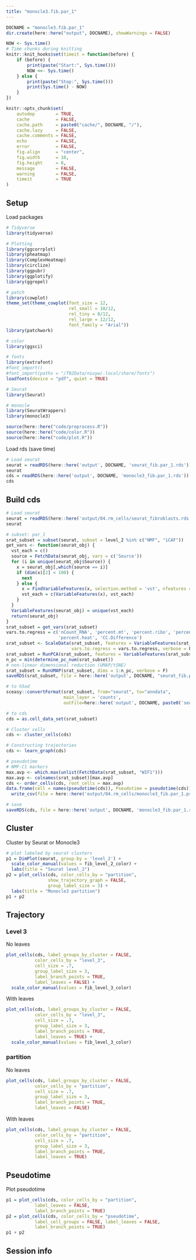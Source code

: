 ```yaml
---
title: "monocle3.fib.par_1"
---
```


```r
DOCNAME = "monocle3.fib.par_1"
dir.create(here::here("output", DOCNAME), showWarnings = FALSE)

NOW <- Sys.time()
# Time chunks during knitting
knitr::knit_hooks$set(timeit = function(before) {
    if (before) {
        print(paste("Start:", Sys.time()))
        NOW <<- Sys.time()
    } else {
        print(paste("Stop:", Sys.time()))
        print(Sys.time() - NOW)
    }
})

knitr::opts_chunk$set(
    autodep        = TRUE,
    cache          = FALSE,
    cache.path     = paste0("cache/", DOCNAME, "/"),
    cache.lazy     = FALSE, 
    cache.comments = FALSE,
    echo           = FALSE,
    error          = FALSE,
    fig.align      = "center",
    fig.width      = 10,
    fig.height     = 8,
    message        = FALSE,
    warning        = FALSE,
    timeit         = TRUE
)
```

## Setup

Load packages

```r
# Tidyverse
library(tidyverse)

# Plotting
library(ggcorrplot)
library(pheatmap)
library(ComplexHeatmap)
library(circlize)
library(ggpubr)
library(ggplotify)
library(ggrepel)

# patch
library(cowplot)
theme_set(theme_cowplot(font_size = 12,
                        rel_small = 10/12,
                        rel_tiny = 8/12,
                        rel_large = 12/12,
                        font_family = "Arial"))
library(patchwork)

# color
library(ggsci)

# fonts
library(extrafont)
#font_import()
#font_import(paths = "/T02Data/niuyw/.local/share/fonts")
loadfonts(device = "pdf", quiet = TRUE)

# Seurat
library(Seurat)

# monocle
library(SeuratWrappers)
library(monocle3)
```

```r
source(here::here("code/preprocess.R"))
source(here::here("code/color.R"))
source(here::here("code/plot.R"))
```

Load rds (save time)

```r
# Load seurat
seurat = readRDS(here::here('output', DOCNAME, 'seurat_fib.par_1.rds'))
seurat
cds = readRDS(here::here('output', DOCNAME, 'monocle3_fib.par_1.rds'))
cds
```

## Build cds

```r
# Load seurat
seurat = readRDS(here::here('output/04.rm_cells/seurat_fibroblasts.rds'))
seurat

# subset: par_1
srat_subset = subset(seurat, subset = level_2 %in% c("NMF", "iCAF"))
get_vars <- function(seurat_obj) {
  vst_each = c()
  source = FetchData(seurat_obj, vars = c('Source'))
  for (i in unique(seurat_obj$Source)) {
    x = seurat_obj[,which(source == i)]
    if (dim(x)[2] < 100) {
      next
    } else {
      x = FindVariableFeatures(x, selection.method = 'vst', nfeatures = 500)
      vst_each = c(VariableFeatures(x), vst_each)
    }
  }
  VariableFeatures(seurat_obj) = unique(vst_each)
  return(seurat_obj)
}
srat_subset = get_vars(srat_subset)
vars.to.regress = c('nCount_RNA', 'percent.mt', 'percent.ribo', 'percent.dissociation',
                    'percent.heat', 'CC.Difference')
srat_subset <- ScaleData(srat_subset, features = VariableFeatures(srat_subset),
                         vars.to.regress = vars.to.regress, verbose = F)
srat_subset = RunPCA(srat_subset, features = VariableFeatures(srat_subset), verbose = F)
n_pc = min(determine_pc_num(srat_subset))
# non-linear dimensional reduction (UMAP/tSNE)
srat_subset = RunUMAP(srat_subset, dims = 1:n_pc, verbose = F)
saveRDS(srat_subset, file = here::here('output', DOCNAME, "seurat_fib.par_1.rds"))

# to h5ad
sceasy::convertFormat(srat_subset, from="seurat", to="anndata",
                      main_layer = 'counts',
                      outFile=here::here('output', DOCNAME, paste0('seurat_fib.par_1', '.h5ad')))

# to cds
cds = as.cell_data_set(srat_subset)

# Cluster cells
cds <- cluster_cells(cds)

# Constructing trajectories
cds <- learn_graph(cds)

# pseudotime
# NMF-C1 markers
max.avp <- which.max(unlist(FetchData(srat_subset, "WIF1")))
max.avp <- colnames(srat_subset)[max.avp]
cds <- order_cells(cds, root_cells = max.avp)
data.frame(cell = names(pseudotime(cds)), Pseudotime = pseudotime(cds)) %>%
  write_csv(file = here::here('output/04.rm_cells/monocle3_fib.par_1.pseudotime.csv'))

# save
saveRDS(cds, file = here::here('output', DOCNAME, 'monocle3_fib.par_1.rds'))
```

## Cluster

Cluster by Seurat or Monocle3

```r
# plot labeled by seurat clusters
p1 = DimPlot(seurat, group.by = 'level_2') +
  scale_color_manual(values = fib_level_2_color) +
  labs(title = "Seurat level_2")
p2 = plot_cells(cds, color_cells_by = "partition",
                show_trajectory_graph = FALSE,
                group_label_size = 3) +
  labs(title = "Monocle3 partition")
p1 + p2
```

## Trajectory {.tabset}

### Level 3

No leaves

```r
plot_cells(cds, label_groups_by_cluster = FALSE,
           color_cells_by = "level_3",
           cell_size = .7,
           group_label_size = 3,
           label_branch_points = TRUE,
           label_leaves = FALSE) +
  scale_color_manual(values = fib_level_3_color)
```

With leaves

```r
plot_cells(cds, label_groups_by_cluster = FALSE,
           color_cells_by = "level_3",
           cell_size = .7,
           group_label_size = 3,
           label_branch_points = TRUE,
           label_leaves = TRUE) +
  scale_color_manual(values = fib_level_3_color)
```

### partition

No leaves

```r
plot_cells(cds, label_groups_by_cluster = FALSE,
           color_cells_by = "partition",
           cell_size = .7,
           group_label_size = 3,
           label_branch_points = TRUE,
           label_leaves = FALSE)
```

With leaves

```r
plot_cells(cds, label_groups_by_cluster = FALSE,
           color_cells_by = "partition",
           cell_size = .7,
           group_label_size = 3,
           label_branch_points = TRUE,
           label_leaves = TRUE)
```

## Pseudotime

Plot pseudotime

```r
p1 = plot_cells(cds, color_cells_by = "partition",
           label_leaves = FALSE,
           label_branch_points = TRUE)
p2 = plot_cells(cds, color_cells_by = "pseudotime",
           label_cell_groups = FALSE, label_leaves = FALSE, 
           label_branch_points = TRUE)
p1 + p2
```

## Session info


